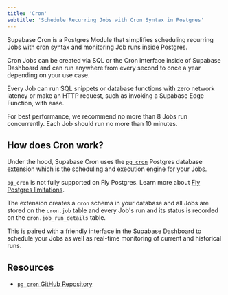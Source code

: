 ```yaml
---
title: 'Cron'
subtitle: 'Schedule Recurring Jobs with Cron Syntax in Postgres'
---
```


Supabase Cron is a Postgres Module that simplifies scheduling recurring Jobs with cron syntax and monitoring Job runs inside Postgres.

Cron Jobs can be created via SQL or the Cron interface inside of Supabase Dashboard and can run anywhere from every second to once a year depending on your use case.

Every Job can run SQL snippets or database functions with zero network latency or make an HTTP request, such as invoking a Supabase Edge Function, with ease.

<Admonition type="note">

For best performance, we recommend no more than 8 Jobs run concurrently. Each Job should run no more than 10 minutes.

</Admonition>

## How does Cron work?

Under the hood, Supabase Cron uses the [`pg_cron`](https://github.com/citusdata/pg_cron) Postgres database extension which is the scheduling and execution engine for your Jobs.

<Admonition type="note">

`pg_cron` is not fully supported on Fly Postgres. Learn more about [Fly Postgres limitations](/docs/guides/platform/fly-postgres#limitations).

</Admonition>

The extension creates a `cron` schema in your database and all Jobs are stored on the `cron.job` table and every Job's run and its status is recorded on the `cron.job_run_details` table.

This is paired with a friendly interface in the Supabase Dashboard to schedule your Jobs as well as real-time monitoring of current and historical runs.

## Resources

- [`pg_cron` GitHub Repository](https://github.com/citusdata/pg_cron)
